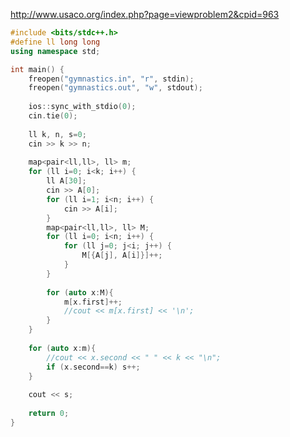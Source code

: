 http://www.usaco.org/index.php?page=viewproblem2&cpid=963

```cpp
#include <bits/stdc++.h>
#define ll long long
using namespace std;

int main() {
    freopen("gymnastics.in", "r", stdin);
    freopen("gymnastics.out", "w", stdout);
    
    ios::sync_with_stdio(0);
    cin.tie(0);
    
    ll k, n, s=0;
    cin >> k >> n;
    
    map<pair<ll,ll>, ll> m;
    for (ll i=0; i<k; i++) {
        ll A[30];
        cin >> A[0];
        for (ll i=1; i<n; i++) {
            cin >> A[i];
        }
        map<pair<ll,ll>, ll> M;
        for (ll i=0; i<n; i++) {
            for (ll j=0; j<i; j++) {
                M[{A[j], A[i]}]++;
            }
        }
        
        for (auto x:M){
            m[x.first]++;
            //cout << m[x.first] << '\n';
        }
    }
    
    for (auto x:m){
        //cout << x.second << " " << k << "\n";
        if (x.second==k) s++;
    }
    
    cout << s;
    
    return 0;
}
```

